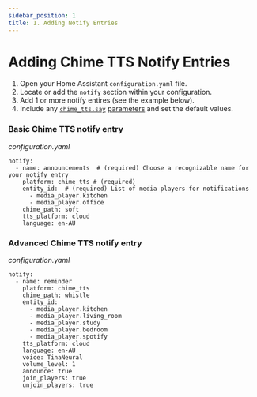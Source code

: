 ```yaml
---
sidebar_position: 1
title: 1. Adding Notify Entries
---
```



# Adding Chime TTS Notify Entries

1. Open your Home Assistant `configuration.yaml` file.
2. Locate or add the `notify` section within your configuration.
3. Add 1 or more notify entires (see the example below).
4. Include any [`chime_tts.say`](../services/say-service) [parameters](../services/say-service/parameters) and set the default values.

### Basic Chime TTS notify entry
_configuration.yaml_
```
notify:
  - name: announcements  # (required) Choose a recognizable name for your notify entry
    platform: chime_tts # (required)
    entity_id:  # (required) List of media players for notifications
      - media_player.kitchen
      - media_player.office
    chime_path: soft
    tts_platform: cloud
    language: en-AU
```

### Advanced Chime TTS notify entry
_configuration.yaml_
```
notify:
  - name: reminder
    platform: chime_tts
    chime_path: whistle
    entity_id:
      - media_player.kitchen
      - media_player.living_room
      - media_player.study
      - media_player.bedroom
      - media_player.spotify
    tts_platform: cloud
    language: en-AU
    voice: TinaNeural
    volume_level: 1
    announce: true
    join_players: true
    unjoin_players: true
```
